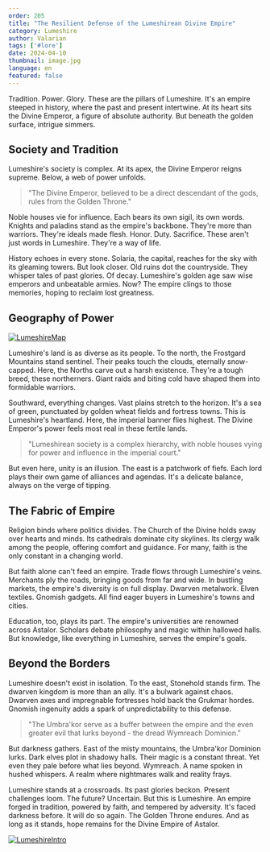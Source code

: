 ```yaml
---
order: 205
title: "The Resilient Defense of the Lumeshirean Divine Empire"
category: Lumeshire
author: Valarian
tags: ['#lore']
date: 2024-04-10
thumbnail: image.jpg
language: en
featured: false
---
```


Tradition. Power. Glory. These are the pillars of Lumeshire. It's an empire steeped in history, where the past and present intertwine. At its heart sits the Divine Emperor, a figure of absolute authority. But beneath the golden surface, intrigue simmers.

## Society and Tradition

Lumeshire's society is complex. At its apex, the Divine Emperor reigns supreme. Below, a web of power unfolds.

> "The Divine Emperor, believed to be a direct descendant of the gods, rules from the Golden Throne."

Noble houses vie for influence. Each bears its own sigil, its own words. Knights and paladins stand as the empire's backbone. They're more than warriors. They're ideals made flesh. Honor. Duty. Sacrifice. These aren't just words in Lumeshire. They're a way of life.

History echoes in every stone. Solaria, the capital, reaches for the sky with its gleaming towers. But look closer. Old ruins dot the countryside. They whisper tales of past glories. Of decay. Lumeshire's golden age saw wise emperors and unbeatable armies. Now? The empire clings to those memories, hoping to reclaim lost greatness.

## Geography of Power

[![LumeshireMap](https://i.imgur.com/hZSjjVU.png)](https://i.imgur.com/hZSjjVU.png)

Lumeshire's land is as diverse as its people. To the north, the Frostgard Mountains stand sentinel. Their peaks touch the clouds, eternally snow-capped. Here, the Norths carve out a harsh existence. They're a tough breed, these northerners. Giant raids and biting cold have shaped them into formidable warriors.

Southward, everything changes. Vast plains stretch to the horizon. It's a sea of green, punctuated by golden wheat fields and fortress towns. This is Lumeshire's heartland. Here, the imperial banner flies highest. The Divine Emperor's power feels most real in these fertile lands.

> "Lumeshirean society is a complex hierarchy, with noble houses vying for power and influence in the imperial court."

But even here, unity is an illusion. The east is a patchwork of fiefs. Each lord plays their own game of alliances and agendas. It's a delicate balance, always on the verge of tipping.

## The Fabric of Empire

Religion binds where politics divides. The Church of the Divine holds sway over hearts and minds. Its cathedrals dominate city skylines. Its clergy walk among the people, offering comfort and guidance. For many, faith is the only constant in a changing world.

But faith alone can't feed an empire. Trade flows through Lumeshire's veins. Merchants ply the roads, bringing goods from far and wide. In bustling markets, the empire's diversity is on full display. Dwarven metalwork. Elven textiles. Gnomish gadgets. All find eager buyers in Lumeshire's towns and cities.

Education, too, plays its part. The empire's universities are renowned across Astalor. Scholars debate philosophy and magic within hallowed halls. But knowledge, like everything in Lumeshire, serves the empire's goals.

## Beyond the Borders

Lumeshire doesn't exist in isolation. To the east, Stonehold stands firm. The dwarven kingdom is more than an ally. It's a bulwark against chaos. Dwarven axes and impregnable fortresses hold back the Grukmar hordes. Gnomish ingenuity adds a spark of unpredictability to this defense.

> "The Umbra'kor serve as a buffer between the empire and the even greater evil that lurks beyond - the dread Wymreach Dominion."

But darkness gathers. East of the misty mountains, the Umbra'kor Dominion lurks. Dark elves plot in shadowy halls. Their magic is a constant threat. Yet even they pale before what lies beyond. Wymreach. A name spoken in hushed whispers. A realm where nightmares walk and reality frays.

Lumeshire stands at a crossroads. Its past glories beckon. Present challenges loom. The future? Uncertain. But this is Lumeshire. An empire forged in tradition, powered by faith, and tempered by adversity. It's faced darkness before. It will do so again. The Golden Throne endures. And as long as it stands, hope remains for the Divine Empire of Astalor.

[![LumeshireIntro](https://i.imgur.com/RNjhnOi.png)](https://i.imgur.com/RNjhnOi.png)
